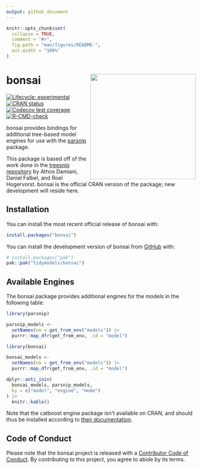 ```yaml
---
output: github_document
---
```


<!-- README.md is generated from README.Rmd. Please edit that file -->

```r
knitr::opts_chunk$set(
  collapse = TRUE,
  comment = "#>",
  fig.path = "man/figures/README-",
  out.width = "100%"
)
```

# bonsai <img src="man/figures/logo.png" align="right" width=280 />

<!-- badges: start -->
[![Lifecycle: experimental](https://img.shields.io/badge/lifecycle-experimental-orange.svg)](https://lifecycle.r-lib.org/articles/stages.html#experimental)
[![CRAN status](https://www.r-pkg.org/badges/version/bonsai)](https://CRAN.R-project.org/package=bonsai)
[![Codecov test coverage](https://codecov.io/gh/tidymodels/bonsai/branch/main/graph/badge.svg)](https://app.codecov.io/gh/tidymodels/bonsai?branch=main)
[![R-CMD-check](https://github.com/tidymodels/bonsai/workflows/R-CMD-check/badge.svg)](https://github.com/tidymodels/bonsai/actions)
<!-- badges: end -->

bonsai provides bindings for additional tree-based model engines for use with the [parsnip](https://parsnip.tidymodels.org/) package. 

This package is based off of the work done in the [treesnip repository](https://github.com/curso-r/treesnip) by Athos Damiani, Daniel Falbel, and Roel Hogervorst. bonsai is the official CRAN version of the package; new development will reside here.  

## Installation

You can install the most recent official release of bonsai with:

``` r
install.packages("bonsai")
```

You can install the development version of bonsai from [GitHub](https://github.com/) with:

``` r
# install.packages("pak")
pak::pak("tidymodels/bonsai")
```

## Available Engines

The bonsai package provides additional engines for the models in the following table:

```r
library(parsnip)

parsnip_models <- 
  setNames(nm = get_from_env("models")) |>
  purrr::map_dfr(get_from_env, .id = "model")

library(bonsai)

bonsai_models <- 
  setNames(nm = get_from_env("models")) |>
  purrr::map_dfr(get_from_env, .id = "model")

dplyr::anti_join(
  bonsai_models, parsnip_models, 
  by = c("model", "engine", "mode")
) |>
  knitr::kable()
```

Note that the catboost engine package isn't available on CRAN, and should thus be installed according to [their documentation](https://catboost.ai/docs/en/installation/r-installation-binary-installation).

## Code of Conduct
  
Please note that the bonsai project is released with a [Contributor Code of Conduct](https://contributor-covenant.org/version/2/0/CODE_OF_CONDUCT.html). By contributing to this project, you agree to abide by its terms.
